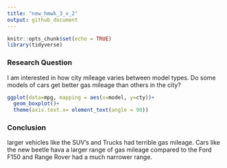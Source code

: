 ```yaml
---
title: "new_hmwk_3_v_2"
output: github_document
---
```


```r
knitr::opts_chunk$set(echo = TRUE)
library(tidyverse)
```

### Research Question
I am interested in how city mileage varies between model types. Do some models of cars get better gas mileage than others in the city?

```r
ggplot(data=mpg, mapping = aes(x=model, y=cty))+
  geom_boxplot()+
  theme(axis.text.x= element_text(angle = 90))
```

### Conclusion
larger vehicles like the SUV's and Trucks had terrible gas mileage.
Cars like the new beetle hava a larger range of gas mileage compared to the Ford F150 and Range Rover had a much narrower range.




